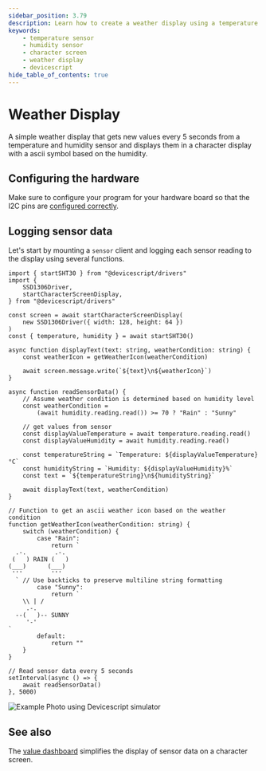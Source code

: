 ```yaml
---
sidebar_position: 3.79
description: Learn how to create a weather display using a temperature and humidity sensor and a basic character display.
keywords:
    - temperature sensor
    - humidity sensor
    - character screen
    - weather display
    - devicescript
hide_table_of_contents: true
---
```


# Weather Display

A simple weather display that gets new values every 5 seconds from a temperature and humidity sensor and displays them in a character display with a ascii symbol based on the humidity.

## Configuring the hardware

Make sure to configure your program for your
hardware board so that the I2C pins are [configured correctly](/developer/board-configuration).

## Logging sensor data

Let's start by mounting a `sensor` client and logging each sensor reading to the display using several functions.

```tsx
import { startSHT30 } from "@devicescript/drivers"
import {
    SSD1306Driver,
    startCharacterScreenDisplay,
} from "@devicescript/drivers"

const screen = await startCharacterScreenDisplay(
    new SSD1306Driver({ width: 128, height: 64 })
)
const { temperature, humidity } = await startSHT30()

async function displayText(text: string, weatherCondition: string) {
    const weatherIcon = getWeatherIcon(weatherCondition)

    await screen.message.write(`${text}\n${weatherIcon}`)
}

async function readSensorData() {
    // Assume weather condition is determined based on humidity level
    const weatherCondition =
        (await humidity.reading.read()) >= 70 ? "Rain" : "Sunny"

    // get values from sensor
    const displayValueTemperature = await temperature.reading.read()
    const displayValueHumidity = await humidity.reading.read()

    const temperatureString = `Temperature: ${displayValueTemperature}°C`
    const humidityString = `Humidity: ${displayValueHumidity}%`
    const text = `${temperatureString}\n${humidityString}`

    await displayText(text, weatherCondition)
}

// Function to get an ascii weather icon based on the weather condition
function getWeatherIcon(weatherCondition: string) {
    switch (weatherCondition) {
        case "Rain":
            return `
  .-.        .-.  
 (   ) RAIN (   )
(___)      (___) 
 '''        '''  
  ` // Use backticks to preserve multiline string formatting
        case "Sunny":
            return `
    \\ | /    
     .-.       
  --(   )-- SUNNY
     '-'    
`
        default:
            return ""
    }
}

// Read sensor data every 5 seconds
setInterval(async () => {
    await readSensorData()
}, 5000)
```

![Example Photo using Devicescript simulator](./weather-display/simulator-example.png)

## See also

The [value dashboard](./weather-dashboard) simplifies the display of sensor data
on a character screen.
